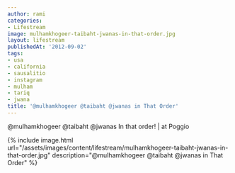 ```yaml
---
author: rami
categories:
- Lifestream
image: mulhamkhogeer-taibaht-jwanas-in-that-order.jpg
layout: lifestream
publishedAt: '2012-09-02'
tags:
- usa
- california
- sausalitio
- instagram
- mulham
- tariq
- jwana
title: '@mulhamkhogeer @taibaht @jwanas in That Order'
---
```


@mulhamkhogeer @taibaht @jwanas In that order! | at Poggio

{% include image.html url="/assets/images/content/lifestream/mulhamkhogeer-taibaht-jwanas-in-that-order.jpg" description="@mulhamkhogeer @taibaht @jwanas in That Order" %}